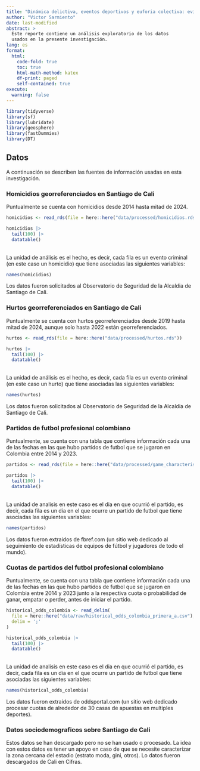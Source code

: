 ```yaml
---
title: "Dinámica delictiva, eventos deportivos y euforia colectiva: evidencia de patrones criminales en torno a partidos de fútbol en Colombia"
author: "Victor Sarmiento"
date: last-modified
abstract: > 
  Este reporte contiene un análisis exploratorio de los datos
  usados en la presente investigación.
lang: es
format: 
  html:
    code-fold: true
    toc: true
    html-math-method: katex
    df-print: paged
    self-contained: true
execute:
  warning: false
---
```


```r
library(tidyverse)
library(sf)
library(lubridate)
library(geosphere)
library(fastDummies)
library(DT)
```

## Datos

A continuación se describen las fuentes de información usadas en esta investigación.

### Homicidios georreferenciados en Santiago de Cali

Puntualmente se cuenta con homicidios desde 2014 hasta mitad de 2024.

```r
homicidios <- read_rds(file = here::here("data/processed/homicidios.rds"))

homicidios |> 
  tail(100) |> 
  datatable()
```

<br>
La unidad de análisis es el hecho, es decir, cada fila es un evento criminal (en este caso un homicidio) que tiene asociadas las siguientes variables:


```r
names(homicidios)
```

Los datos fueron solicitados al Observatorio de Seguridad de la Alcaldia de Santiago de Cali.

### Hurtos georreferenciados en Santiago de Cali

Puntualmente se cuenta con hurtos georreferenciados desde 2019 hasta mitad de 2024, aunque solo hasta 2022 están georreferenciados.

```r
hurtos <- read_rds(file = here::here("data/processed/hurtos.rds"))

hurtos |> 
  tail(100) |> 
  datatable()
```

<br>
La unidad de análisis es el hecho, es decir, cada fila es un evento criminal (en este caso un hurto) que tiene asociadas las siguientes variables:

```r
names(hurtos)
```

Los datos fueron solicitados al Observatorio de Seguridad de la Alcaldia de Santiago de Cali.


### Partidos de futbol profesional colombiano

Puntualmente, se cuenta con una tabla que contiene información cada una de las fechas en las que hubo partidos de futbol que se jugaron en Colombia entre 2014 y 2023. 

```r
partidos <- read_rds(file = here::here("data/processed/game_characteristics.rds"))

partidos |> 
  tail(100) |> 
  datatable()
```

<br>
La unidad de analisis en este caso es el dia en que ocurrió el partido, es decir, cada fila es un dia en el que ocurre un partido de futbol que tiene asociadas las siguientes variables:

```r
names(partidos)
```

Los datos fueron extraidos de fbref.com (un sitio web dedicado al seguimiento de estadísticas de equipos de fútbol y jugadores de todo el mundo).

### Cuotas de partidos del futbol profesional colombiano

Puntualmente, se cuenta con una tabla que contiene información cada una de las fechas en las que hubo partidos de futbol que se jugaron en Colombia entre 2014 y 2023 junto a la respectiva cuota o probabilidad de ganar, empatar o perder, antes de iniciar el partido.

```r
historical_odds_colombia <- read_delim(
  file = here::here("data/raw/historical_odds_colombia_primera_a.csv"),
  delim = ';'
)

historical_odds_colombia |> 
  tail(100) |> 
  datatable()
```

<br>
La unidad de analisis en este caso es el dia en que ocurrió el partido, es decir, cada fila es un dia en el que ocurre un partido de futbol que tiene asociadas las siguientes variables:

```r
names(historical_odds_colombia)
```

Los datos fueron extraidos de oddsportal.com (un sitio web dedicado procesar cuotas de alrededor de 30 casas de apuestas en multiples deportes).


### Datos sociodemograficos sobre Santiago de Cali

Estos datos se han descargado pero no se han usado o procesado. La idea con estos datos es tener un apoyo en caso de que se necesite caracterizar la zona cercana del estadio (estrato
moda, gini, otros). Lo datos fueron descargados de Cali en Cifras.
